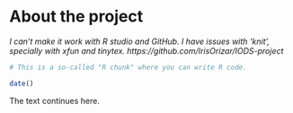 
# About the project

*I can't make it work with R studio and GitHub. I have issues with 'knit', specially with xfun and tinytex.  https://github.com/IrisOrizar/IODS-project*

```r
# This is a so-called "R chunk" where you can write R code.

date()

```
The text continues here.

